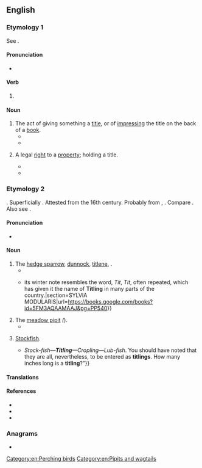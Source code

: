 ==English==

===Etymology 1===
See {{m|en|title}}.

====Pronunciation====
* {{IPA|en|/ˈtaɪtlɪŋ/}}

====Verb====
{{head|en|verb form}}

# {{present participle of|en|title|nocat=1}}

====Noun====
{{en-noun}}

# The act of giving something a [[title]], or of [[impress]]ing the title on the back of a [[book]].
#* {{quote-book|en|1839|Archibald Swinton|Report of the Trial of Alexander Humphreys Or Alexander, Claiming the Title Earl of Stirling, Before the High Court of Justiciary at Edinburgh, for the Crime of Forgery||211|Then, gentlemen, not only is this a forgery, but it is a ''modern'' forgery. It is a forgery since 1806—since the date of the rebinding of the Record by Mr Thompson, when the new mode of '''titling''' was introduced.|url=https://books.google.com/books?id=OAq-_9fA_wcC&pg=PA211}}
#* {{quote-book|en|1974|Philip Smith|New Directions in Bookbinding||135|The leather for the spine strip was onlaid with the '''titling''' and other linking features separately from the covers.}}
# {{lb|en|law}} A legal [[right]] to a [[property]]; holding a title.
#* {{quote-book|en|1888||A Handbook for Travelers in Surrey, Hampshire, and the Isle of Wight||217|People took possession of the tenantless cottages to which their only '''titling''' is the holding of the key : a few of these still remain.|url=https://books.google.com/books?id=kiGnSEJoaRMC&pg=PA217}}
#* {{quote-book|en|1976|Diana Hunt|The Social and Economic Impacts of Individual Land Titling in Mbeere, Eastern Kenya||12|Where shifting cultivation or bush fallowing are widely practised, it is unlikely that strong pressure for '''titling''' will emerge from within the area concerned. The primary momentum for '''titling''' will probably be exogenously generated,}}

===Etymology 2===
{{unk|en|Uncertain}}. Superficially {{affix|en|tit#Etymology 3|-ling|t1=a small bird|t2=small}}. Attested from the 16th century. Probably from {{der|en|is|titlingr||tit sparrow}}, {{cog|non|titlingr||sparrow}}. Compare {{cog|non|tittr||titmouse}}. Also see {{cog|enm|titmose||titmouse}}.

====Pronunciation====
* {{IPA|en|/ˈtɪtlɪŋ/}}

====Noun====
{{en-noun}}

# The [[hedge sparrow]], [[dunnock]], [[titlene]], ''{{l|mul|Prunella modularis}}''.
#* {{quote-book|en|1601|{{w|Pliny the Elder}}|The Historie of the World|https://penelope.uchicago.edu/holland/pliny10.html||The '''Titling''' therefore that sitteth, being thus deceived, hatcheth the egge and bringeth up the chicke of another bird.|translator={{w|Philemon Holland}}|section=Book X}}
#* {{quote-book|en|1821|George Graves|British Ornithology||540|{{...}}its winter note resembles the word, ''Tit'', ''Tit'', often repeated, which has given it the name of '''Titling''' in many parts of the country.|section=SYLVIA MODULARIS|url=https://books.google.com/books?id=5FM3AQAAMAAJ&pg=PP540}}
# The [[meadow pipit]] ''({{l|mul|Anthus pratensis}}'').
#* {{quote-journal|en|1833||Eagle shooting in the Alps|The Sportsman’s Cabinet, and Town and Country Magazine||126|In the North this is so commonly observed, that the cuckoo is popularly believed to be always attended by the '''''titling''''' or pippet (''Anthus pratensis'', {{smallcaps|Bechstein}}), which it is further imagined, has been its step-mother and nurse from the egg;|url=https://books.google.com/books?id=H9MKAQAAIAAJ&pg=RA17-PA126}}
# {{lb|en|obsolete|in customhouses}} [[stockfish|Stockfish]].
#* {{quote-book|en|1817|{{w|Walter Scott}}|Rob Roy|passage=“{{...}}''Stock-fish—'''Titling'''—Cropling—Lub-fish''. You should have noted that they are all, nevertheless, to be entered as '''titlings'''. How many inches long is a '''titling'''?”}}

====Translations====
{{trans-see|''Prunella modularis''|dunnock}}

{{trans-see|''Anthus pratensis''|meadow pipit}}

{{trans-see|stockfish}}

====References====
* {{R:Webster 1913}}
* {{R:Webster 1913|tit}}
* {{R:Lexico|entry=titling|alt=titling{{sup|2}}}}

===Anagrams===
* {{anagrams|en|a=giilntt|Tlingit|litting|tilting}}

[[Category:en:Perching birds]]
[[Category:en:Pipits and wagtails]]